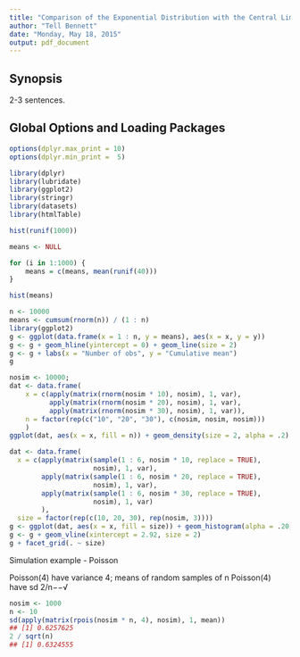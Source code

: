 ```yaml
---
title: "Comparison of the Exponential Distribution with the Central Limit Theorem"
author: "Tell Bennett"
date: "Monday, May 18, 2015"
output: pdf_document
---
```


Synopsis
--------

2-3 sentences.


Global Options and Loading Packages
-----------------------------------

```r
options(dplyr.max_print = 10)
options(dplyr.min_print =  5)
```

```r
library(dplyr)
library(lubridate)
library(ggplot2)
library(stringr)
library(datasets)
library(htmlTable)
```

```r
hist(runif(1000))

means <- NULL

for (i in 1:1000) {
    means = c(means, mean(runif(40)))
}

hist(means)
```

```r
n <- 10000
means <- cumsum(rnorm(n)) / (1 : n)
library(ggplot2)
g <- ggplot(data.frame(x = 1 : n, y = means), aes(x = x, y = y)) 
g <- g + geom_hline(yintercept = 0) + geom_line(size = 2) 
g <- g + labs(x = "Number of obs", y = "Cumulative mean")
g
```



```r
nosim <- 10000; 
dat <- data.frame(
    x = c(apply(matrix(rnorm(nosim * 10), nosim), 1, var),
          apply(matrix(rnorm(nosim * 20), nosim), 1, var),
          apply(matrix(rnorm(nosim * 30), nosim), 1, var)),
    n = factor(rep(c("10", "20", "30"), c(nosim, nosim, nosim))) 
    )
ggplot(dat, aes(x = x, fill = n)) + geom_density(size = 2, alpha = .2) + geom_vline(xintercept = 1, size = 2) 
```

```r
dat <- data.frame(
  x = c(apply(matrix(sample(1 : 6, nosim * 10, replace = TRUE), 
                     nosim), 1, var),
        apply(matrix(sample(1 : 6, nosim * 20, replace = TRUE), 
                     nosim), 1, var),
        apply(matrix(sample(1 : 6, nosim * 30, replace = TRUE), 
                     nosim), 1, var)
        ),
  size = factor(rep(c(10, 20, 30), rep(nosim, 3))))
g <- ggplot(dat, aes(x = x, fill = size)) + geom_histogram(alpha = .20, binwidth=.3, colour = "black") 
g <- g + geom_vline(xintercept = 2.92, size = 2)
g + facet_grid(. ~ size)
```

Simulation example - Poisson

Poisson(4) have variance 4; means of random samples of n Poisson(4) have sd 2/n−−√

```r
nosim <- 1000
n <- 10
sd(apply(matrix(rpois(nosim * n, 4), nosim), 1, mean))
## [1] 0.6257625
2 / sqrt(n)
## [1] 0.6324555
```
